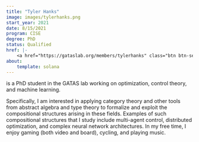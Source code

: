 ```yaml
---
title: "Tyler Hanks"
image: images/tylerhanks.png
start_year: 2021
date: 8/15/2021
program: CISE
degree: PhD
status: Qualified
href: |-
    <a href="https://gataslab.org/members/tylerhanks" class="btn btn-secondary">Site</a>
about:
    template: solana
---
```


is a PhD student in the GATAS lab working on optimization, control theory, and machine learning. 

Specifically, I am interested in applying category theory and other tools from abstract algebra and type theory to formalize and exploit the compositional structures arising in these fields.
Examples of such compositional structures that I study include multi-agent control, distributed optimization, and complex neural network architectures.
In my free time, I enjoy gaming (both video and board), cycling, and playing music.
